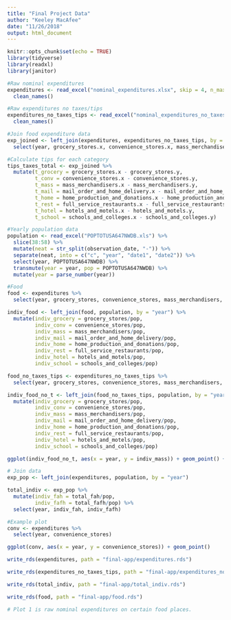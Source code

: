 ```yaml
---
title: "Final Project Data"
author: "Keeley MacAfee"
date: "11/26/2018"
output: html_document
---
```


```r
knitr::opts_chunk$set(echo = TRUE)
library(tidyverse)
library(readxl)
library(janitor)
```

```r
#Raw nominal expenditures 
expenditures <- read_excel("nominal_expenditures.xlsx", skip = 4, n_max = 21) %>%
  clean_names()

#Raw expenditures no taxes/tips
expenditures_no_taxes_tips <- read_excel("nominal_expenditures_no_taxes_tips.xlsx", skip = 4, n_max = 21) %>%
  clean_names()

#Join food expenditure data
exp_joined <- left_join(expenditures, expenditures_no_taxes_tips, by = "year") %>%
  select(year, grocery_stores.x, convenience_stores.x, mass_merchandisers.x, mail_order_and_home_delivery.x, home_production_and_donations.x, full_service_restaurants.x, hotels_and_motels.x, schools_and_colleges.x, grocery_stores.y, convenience_stores.y, mass_merchandisers.y, mail_order_and_home_delivery.y, home_production_and_donations.y, full_service_restaurants.y, hotels_and_motels.y, schools_and_colleges.y)

#Calculate tips for each category 
tips_taxes_total <- exp_joined %>%
  mutate(t_grocery = grocery_stores.x - grocery_stores.y,
         t_conv = convenience_stores.x - convenience_stores.y,
         t_mass = mass_merchandisers.x - mass_merchandisers.y,
         t_mail = mail_order_and_home_delivery.x - mail_order_and_home_delivery.y,
         t_home = home_production_and_donations.x - home_production_and_donations.y,
         t_rest = full_service_restaurants.x - full_service_restaurants.y,
         t_hotel = hotels_and_motels.x - hotels_and_motels.y, 
         t_school = schools_and_colleges.x - schools_and_colleges.y)
```

```r
#Yearly population data
population <- read_excel("POPTOTUSA647NWDB.xls") %>%
  slice(38:58) %>%
  mutate(neat = str_split(observation_date, "-")) %>%
  separate(neat, into = c("c", "year", "date1", "date2")) %>%
  select(year, POPTOTUSA647NWDB) %>%
  transmute(year = year, pop = POPTOTUSA647NWDB) %>%
  mutate(year = parse_number(year))
```

```r
#Food 
food <- expenditures %>%
  select(year, grocery_stores, convenience_stores, mass_merchandisers, mail_order_and_home_delivery, home_production_and_donations, full_service_restaurants, hotels_and_motels, schools_and_colleges)

indiv_food <- left_join(food, population, by = "year") %>%
  mutate(indiv_grocery = grocery_stores/pop,
         indiv_conv = convenience_stores/pop,
         indiv_mass = mass_merchandisers/pop,
         indiv_mail = mail_order_and_home_delivery/pop,
         indiv_home = home_production_and_donations/pop,
         indiv_rest = full_service_restaurants/pop,
         indiv_hotel = hotels_and_motels/pop, 
         indiv_school = schools_and_colleges/pop)

food_no_taxes_tips <- expenditures_no_taxes_tips %>%
  select(year, grocery_stores, convenience_stores, mass_merchandisers, mail_order_and_home_delivery, home_production_and_donations, full_service_restaurants, hotels_and_motels, schools_and_colleges)

indiv_food_no_t <- left_join(food_no_taxes_tips, population, by = "year") %>%
  mutate(indiv_grocery = grocery_stores/pop,
         indiv_conv = convenience_stores/pop,
         indiv_mass = mass_merchandisers/pop,
         indiv_mail = mail_order_and_home_delivery/pop,
         indiv_home = home_production_and_donations/pop,
         indiv_rest = full_service_restaurants/pop,
         indiv_hotel = hotels_and_motels/pop, 
         indiv_school = schools_and_colleges/pop)

ggplot(indiv_food_no_t, aes(x = year, y = indiv_mass)) + geom_point() + geom_smooth()
```

```r
# Join data
exp_pop <- left_join(expenditures, population, by = "year")

total_indiv <- exp_pop %>%
  mutate(indiv_fah = total_fah/pop,
         indiv_fafh = total_fafh/pop) %>%
  select(year, indiv_fah, indiv_fafh)

```


```r
#Example plot
conv <- expenditures %>%
  select(year, convenience_stores)

ggplot(conv, aes(x = year, y = convenience_stores)) + geom_point()
```


```r
write_rds(expenditures, path = "final-app/expenditures.rds")

write_rds(expenditures_no_taxes_tips, path = "final-app/expenditures_no_taxes_tips.rds")

write_rds(total_indiv, path = "final-app/total_indiv.rds")

write_rds(food, path = "final-app/food.rds")
```


```r
# Plot 1 is raw nominal expenditures on certain food places. 
```


